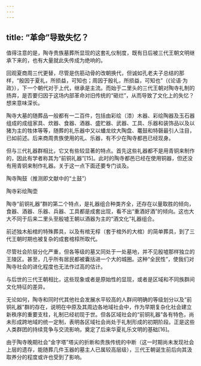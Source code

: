 ```yaml
---
---
---
```

title: “革命”导致失忆？
---




值得注意的是，陶寺贵族墓葬所显现的这套礼仪制度，既有日后被三代王朝文明继承下来的，也有大量就此失传成为绝响的。

回观夏商周三代更替，尽管是伤筋动骨的改朝换代，但诚如孔老夫子总结的那样，“殷因于夏礼，所损益，可知也；周因于殷礼，所损益，可知也”（《论语·为政》），下一个朝代对于上代，继承是主流。而始于二里头的三代王朝对陶寺礼制的扬弃，是否要归因于这场内部革命对旧传统的“砸烂”，从而导致了文化上的失忆？想来意味深长。

陶寺大墓的随葬品一般都有一二百件，包括由彩绘（漆）木器、彩绘陶器及玉石器组成的成组家具、炊器、食器、酒器、盛贮器、武器、工具、乐器和装饰品以及以猪为主的牲体等等，随葬的礼乐器中又以蟠龙纹大陶盘、鼍鼓和特磬最引人注目，已如前述。后来商周贵族使用的礼、乐器，有不少在陶寺都邑已经现身。

但与三代礼器群相比，它又有些较显著的特点。首先这些礼器都不是用青铜来制作的，因此有学者称其为“前铜礼器”[15]。此时的陶寺都邑已经在使用铜器，但还没有用青铜来制作礼器。关于这一点下面还要专门谈及。





陶寺陶鼓（推测即文献中的“土鼓”）





陶寺彩绘陶壶



陶寺“前铜礼器”群的第二个特点，是礼器组合种类齐全，还存在以量取胜的倾向，食器、酒器、乐器、兵器、工具都是成套出现，看不出“重酒好酒”的倾向。这也大大不同于后来二里头至殷墟王朝以酒器为主的“酒文化”礼器组合。

前述独木船棺的特殊葬具，以及有棺无椁（套于棺外的大棺）的简单葬具，到了三代王朝时期也被复杂的成套棺椁所取代。

尽管社会阶层分化严重，但各等级的墓又同处于一处墓地，并不见殷墟那样独立的王陵区。甚至，几乎所有居民都被囊括进一个大的城圈。这种“全民性”，使我们对陶寺社会的进化程度也无法作过高的估计。

与后世的三代王朝相比，这些现象或者是原始性的显现，或者是区域和不同族群间文化特征的差异。

无论如何，陶寺和同时代其他社会发展水平较高的人群间明确的等级划分以及“前铜礼器”群的存在，说明在中原及其周边各地域社会中，作为早期复杂化社会建立新秩序的重要支柱，礼制已经初现于世。但各区域社会的“前铜礼器”各有特色，尚未形成跨地域的统一定制，表明各区域社会尚处于礼制形成的初期阶段。正是这些人类群团的持续竞争与交流影响，奠定了后来华夏礼乐文明的基础[16]。

由于陶寺晚期社会“金字塔”塔尖的折断和贵族传统的中断（这一时期尚未发现社会上层的遗存，能随葬几件玉器的墓主人已属较高层级），三代王朝诞生前后向其汲取养分的程度或许也受到了影响。
